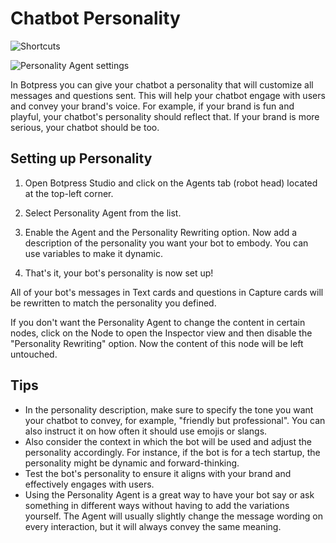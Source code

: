 
# Chatbot Personality

![Shortcuts](/docs/content/generative-ai-personality-cover.png)

![Personality Agent settings](/docs/content/personality-agent-settings.png)

In Botpress you can give your chatbot a personality that will customize all messages and questions sent. This will help your chatbot engage with users and convey your brand's voice. For example, if your brand is fun and playful, your chatbot's personality should reflect that. If your brand is more serious, your chatbot should be too.

## Setting up Personality

1. Open Botpress Studio and click on the Agents tab (robot head) located at the top-left corner.

2. Select Personality Agent from the list.

3. Enable the Agent and the Personality Rewriting option. Now add a description of the personality you want your bot to embody. You can use variables to make it dynamic.

4. That's it, your bot's personality is now set up!

<Callout type="info">
  All of your bot's messages in Text cards and questions in Capture cards will be rewritten to match the personality you
  defined.

If you don't want the Personality Agent to change the content in certain nodes, click on the Node to open the Inspector view and then disable the "Personality Rewriting" option. Now the content of this node will be left
untouched.

</Callout>

## Tips

- In the personality description, make sure to specify the tone you want your chatbot to convey, for example, "friendly but professional". You can also instruct it on how often it should use emojis or slangs.
- Also consider the context in which the bot will be used and adjust the personality accordingly. For instance, if the bot is for a tech startup, the personality might be dynamic and forward-thinking.
- Test the bot's personality to ensure it aligns with your brand and effectively engages with users.
- Using the Personality Agent is a great way to have your bot say or ask something in different ways without having to add the variations yourself. The Agent will usually slightly change the message wording on every interaction, but it will always convey the same meaning.
